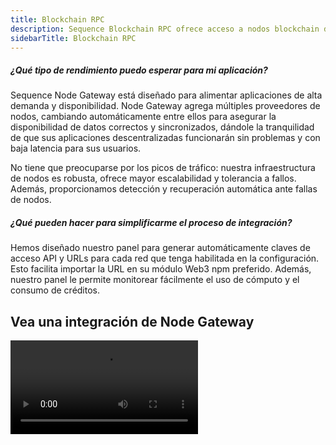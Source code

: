 ```yaml
---
title: Blockchain RPC
description: Sequence Blockchain RPC ofrece acceso a nodos blockchain de alta disponibilidad y rendimiento. Disfrute de un funcionamiento fluido con cambio automático de proveedores de nodos, escalabilidad robusta y recuperación automática ante fallos.
sidebarTitle: Blockchain RPC
---
```


##### ¿Qué tipo de rendimiento puedo esperar para mi aplicación?
Sequence Node Gateway está diseñado para alimentar aplicaciones de alta demanda y disponibilidad. Node Gateway agrega múltiples proveedores de nodos, cambiando automáticamente entre ellos para asegurar la disponibilidad de datos correctos y sincronizados, dándole la tranquilidad de que sus aplicaciones descentralizadas funcionarán sin problemas y con baja latencia para sus usuarios.

No tiene que preocuparse por los picos de tráfico: nuestra infraestructura de nodos es robusta, ofrece mayor escalabilidad y tolerancia a fallos. Además, proporcionamos detección y recuperación automática ante fallas de nodos.

##### ¿Qué pueden hacer para simplificarme el proceso de integración?
Hemos diseñado nuestro panel para generar automáticamente claves de acceso API y URLs para cada red que tenga habilitada en la configuración. Esto facilita importar la URL en su módulo Web3 npm preferido. Además, nuestro panel le permite monitorear fácilmente el uso de cómputo y el consumo de créditos.

## Vea una integración de Node Gateway

<Frame>
  <video controls className="w-full aspect-video" src="/video/builder/06_Node_Gateway.mp4" />
</Frame>